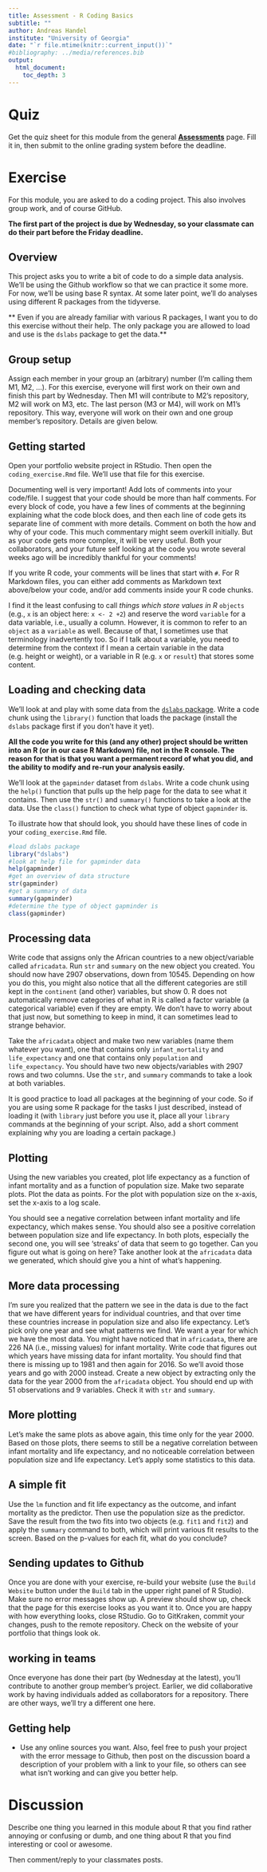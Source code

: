 ```yaml
---
title: Assessment - R Coding Basics  
subtitle: ""
author: Andreas Handel
institute: "University of Georgia"
date: "`r file.mtime(knitr::current_input())`"
#bibliography: ../media/references.bib
output: 
  html_document:
    toc_depth: 3
---
```



# Quiz

Get the quiz sheet for this module from the general [__Assessments__](./Course_Assessments.html) page. Fill it in, then submit to the online grading system before the deadline. 


# Exercise

For this module, you are asked to do a coding project. This also involves group work, and of course GitHub. 

**The first part of the project is due by Wednesday, so your classmate can do their part before the Friday deadline.**


## Overview

This project asks you to write a bit of code to do a simple data analysis. 
We'll be using the Github workflow so that we can practice it some more.
For now, we'll be using base R syntax. At some later point, we'll do analyses using different R packages from the tidyverse. 

** Even if you are already familiar with various R packages, I want you to do this exercise without their help. The only package you are allowed to load and use is the `dslabs` package to get the data.**


## Group setup

Assign each member in your group an (arbitrary) number (I'm calling them M1, M2, ...). For this exercise, everyone will first work on their own and finish this part by Wednesday. Then M1 will contribute to M2's repository, M2 will work on M3, etc. The last person (M3 or M4), will work on M1's repository. This way, everyone will work on their own and one group member's repository. Details are given below.



## Getting started
Open your portfolio website project in RStudio. Then open the `coding_exercise.Rmd` file. We'll use that file for this exercise.


:::note
Documenting well is very important! Add lots of comments into your code/file. I suggest that your code should be more than half comments. For every block of code, you have a few lines of comments at the beginning explaining what the code block does, and then each line of code gets its separate line of comment with more details. Comment on both the how and why of your code. This much commentary might seem overkill initially. But as your code gets more complex, it will be very useful. Both your collaborators, and your future self looking at the code you wrote several weeks ago will be incredibly thankful for your comments!

If you write R code, your comments will be lines that start with `#`. For R Markdown files, you can either add comments as Markdown text above/below your code, and/or add comments inside your R code chunks.
:::

:::note
I find it the least confusing to call _things which store values in R_ `objects` (e.g., `x` is an object here: `x <- 2 +2`) and reserve the word `variable` for a data variable, i.e., usually a column. However, it is common to refer to an `object` as a `variable` as well. Because of that, I sometimes use that terminology inadvertently too. So if I talk about a variable, you need to determine from the context if I mean a certain variable in the data (e.g. height or weight), or a variable in R (e.g. `x` or `result`) that stores some content.
:::



## Loading and checking data

We'll look at and play with some data from the [`dslabs` package](https://simplystatistics.org/2018/01/22/the-dslabs-package-provides-datasets-for-teaching-data-science/). Write a code chunk using the `library()` function that loads the package (install the `dslabs` package first if you don't have it yet). 

**All the code you write for this (and any other) project should be written into an R (or in our case R Markdown) file, not in the R console. The reason for that is that you want a permanent record of what you did, and the ability to modify and re-run your analysis easily.**

We'll look at the `gapminder` dataset from `dslabs`. Write a code chunk using the `help()` function that pulls up the help page for the data to see what it contains. Then use the `str()` and `summary()` functions to take a look at the data. Use the `class()` function to check what type of object `gapminder` is.

To illustrate how that should look, you should have these lines of code in your `coding_exercise.Rmd` file.

```r
#load dslabs package
library("dslabs")
#look at help file for gapminder data
help(gapminder)
#get an overview of data structure
str(gapminder)
#get a summary of data
summary(gapminder)
#determine the type of object gapminder is
class(gapminder)
```

## Processing data

Write code that assigns only the African countries to a new object/variable called `africadata`. Run `str` and `summary` on the new object you created. You should now have 2907 observations, down from 10545. Depending on how you do this, you might also notice that all the different categories are still kept in the `continent` (and other) variables, but show 0. R does not automatically remove categories of what in R is called a factor variable (a categorical variable) even if they are empty. We don't have to worry about that just now, but something to keep in mind, it can sometimes lead to strange behavior.

Take the `africadata` object and make two new variables (name them whatever you want), one that contains only `infant_mortality` and `life_expectancy` and one that contains only `population` and `life_expectancy`. You should have two new objects/variables with 2907 rows and two columns. Use the `str`, and `summary` commands to take a look at both variables.

:::note
It is good practice to load all packages at the beginning of your code. So if you are using some R package for the tasks I just described, instead of loading it (with `library` just before you use it, place all your `library` commands at the beginning of your script. Also, add a short comment explaining why you are loading a certain package.)
:::


## Plotting

Using the new variables you created, plot life expectancy as a function of infant mortality and as a function of population size. Make two separate plots. Plot the data as points. For the plot with population size on the x-axis, set the x-axis to a log scale.

You should see a negative correlation between infant mortality and life expectancy, which makes sense. You should also see a positive correlation between population size and life expectancy. In both plots, especially the second one, you will see 'streaks' of data that seem to go together. Can you figure out what is going on here? Take another look at the `africadata` data we generated, which should give you a hint of what's happening. 


## More data processing

I'm sure you realized that the pattern we see in the data is due to the fact that we have different years for individual countries, and that over time these countries increase in population size and also life expectancy. Let's pick only one year and see what patterns we find. We want a year for which we have the most data. You might have noticed that in `africadata`, there are 226 NA (i.e., missing values) for infant mortality. Write code that figures out which years have missing data for infant mortality. You should find that there is missing up to 1981 and then again for 2016. So we'll avoid those years and go with 2000 instead. Create a new object by extracting only the data for the year 2000 from the `africadata` object. You should end up with 51 observations and 9 variables. Check it with `str` and `summary`.


## More plotting

Let's make the same plots as above again, this time only for the year 2000. Based on those plots, there seems to still be a negative correlation between infant mortality and life expectancy, and no noticeable correlation between population size and life expectancy. Let's apply some statistics to this data.


## A simple fit

Use the `lm` function and fit life expectancy as the outcome, and infant mortality as the predictor. Then use the population size as the predictor. Save the result from the two fits into two objects (e.g. `fit1` and `fit2`) and apply the `summary` command to both, which will print various fit results to the screen. Based on the p-values for each fit, what do you conclude? 


## Sending updates to Github

Once you are done with your exercise, re-build your website (use the `Build Website` button under the `Build` tab in the upper right panel of R Studio). Make sure no error messages show up. A preview should show up, check that the page for this exercise looks as you want it to. Once you are happy with how everything looks, close RStudio. Go to GitKraken, commit your changes, push to the remote repository. Check on the website of your portfolio that things look ok.


## working in teams

Once everyone has done their part (by Wednesday at the latest), you'll contribute to another group member's project. Earlier, we did collaborative work by having individuals added as collaborators for a repository. There are other ways, we'll try a different one here. 



## Getting help
* Use any online sources you want. Also, feel free to push your project with the error message to Github, then post on the discussion board a description of your problem with a link to your file, so others can see what isn't working and can give you better help.



# Discussion

Describe one thing you learned in this module about R that you find rather annoying or confusing or dumb, and one thing about R that you find interesting or cool or awesome.

Then comment/reply to your classmates posts.

